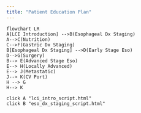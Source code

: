```yaml
---
title: "Patient Education Plan"
---
```


```mermaid

flowchart LR
A[LCI Introduction] -->B(Esophageal Dx Staging)
A-->C(Nutrition)
C-->F(Gastric Dx Staging)
B[Esophageal Dx Staging] -->D(Early Stage Eso)
D-->G(Surgery)
B--> E(Advanced Stage Eso)
E--> H(Locally Advanced)
E--> J(Metastatic)
J--> K(CV Port)
H --> G
H--> K

click A "lci_intro_script.html"
click B "eso_dx_staging_script.html"


```
